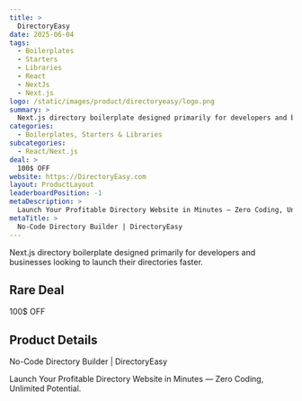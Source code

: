 ```yaml
---
title: >
  DirectoryEasy
date: 2025-06-04
tags:
  - Boilerplates
  - Starters
  - Libraries
  - React
  - NextJs
  - Next.js
logo: /static/images/product/directoryeasy/logo.png
summary: >
  Next.js directory boilerplate designed primarily for developers and businesses looking to launch their directories faster.
categories:
  - Boilerplates, Starters & Libraries
subcategories:
  - React/Next.js
deal: >
  100$ OFF
website: https://DirectoryEasy.com
layout: ProductLayout
leaderboardPosition: -1
metaDescription: >
  Launch Your Profitable Directory Website in Minutes — Zero Coding, Unlimited Potential.
metaTitle: >
  No-Code Directory Builder | DirectoryEasy
---
```

Next.js directory boilerplate designed primarily for developers and businesses looking to launch their directories faster.

## Rare Deal

100$ OFF

## Product Details

No-Code Directory Builder | DirectoryEasy

Launch Your Profitable Directory Website in Minutes — Zero Coding, Unlimited Potential.
